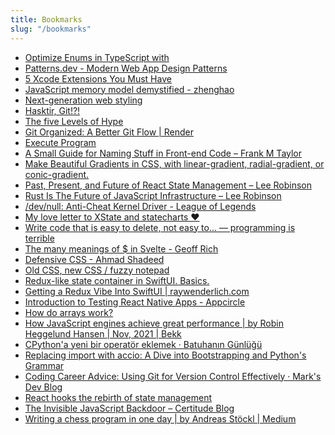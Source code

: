 ```yaml
---
title: Bookmarks
slug: "/bookmarks"
---
```


- [Optimize Enums in TypeScript with](https://ultimatecourses.com/blog/const-enums-typescript)
- [Patterns.dev - Modern Web App Design Patterns](https://patterns.dev/)
- [5 Xcode Extensions You Must Have](https://betterprogramming.pub/5-xcode-extensions-you-must-have-46fb1fd39e7a)
- [JavaScript memory model demystified - zhenghao](https://zhenghao.io/)
- [Next-generation web styling](https://web.dev/next-gen-css-2019/)
- [Hasktir, Git!?!](https://ohshitgit.com/tr)
- [The five Levels of Hype](https://johannesklingebiel.de/2022/01/12/hype-as-a-scale.html)
- [Git Organized: A Better Git Flow | Render](https://render.com/blog/git-organized-a-better-git-flow)
- [Execute Program](https://www.executeprogram.com/blog/typescript-features-to-avoid)
- [A Small Guide for Naming Stuff in Front-end Code – Frank M Taylor](https://blog.frankmtaylor.com/2021/10/21/a-small-guide-for-naming-stuff-in-front-end-code/)
- [Make Beautiful Gradients in CSS, with linear-gradient, radial-gradient, or conic-gradient.](https://www.joshwcomeau.com/css/make-beautiful-gradients/)
- [Past, Present, and Future of React State Management – Lee Robinson](https://leerob.io/blog/react-state-management)
- [Rust Is The Future of JavaScript Infrastructure – Lee Robinson](https://leerob.io/blog/rust)
- [/dev/null: Anti-Cheat Kernel Driver - League of Legends](https://www.leagueoflegends.com/en-us/news/dev/dev-null-anti-cheat-kernel-driver/)
- [My love letter to XState and statecharts ♥](https://dev.to/timdeschryver/my-love-letter-to-xstate-and-statecharts-287b)
- [Write code that is easy to delete, not easy to... — programming is terrible](https://programmingisterrible.com/post/139222674273/how-to-write-disposable-code-in-large-systems)
- [The many meanings of $ in Svelte - Geoff Rich](https://geoffrich.net/posts/svelte-$-meanings/)
- [Defensive CSS - Ahmad Shadeed](https://ishadeed.com/article/defensive-css/)
- [Old CSS, new CSS / fuzzy notepad](https://eev.ee/blog/2020/02/01/old-css-new-css/)
- [Redux-like state container in SwiftUI. Basics.](https://swiftwithmajid.com/2019/09/18/redux-like-state-container-in-swiftui/)
- [Getting a Redux Vibe Into SwiftUI | raywenderlich.com](https://www.raywenderlich.com/22096649-getting-a-redux-vibe-into-swiftui)
- [Introduction to Testing React Native Apps - Appcircle](https://appcircle.io/blog/introduction-to-testing-react-native-apps/)
- [How do arrays work?](https://nan.fyi/how-arrays-work)
- [How JavaScript engines achieve great performance | by Robin Heggelund Hansen | Nov, 2021 | Bekk](https://blogg.bekk.no/how-javascript-engines-achieve-great-performance-fb0b36601557)
- [CPython'a yeni bir operatör eklemek · Batuhanın Günlüğü](https://isidentical-archive.github.io/cpython-yeni-operator.html)
- [Replacing import with accio: A Dive into Bootstrapping and Python's Grammar](http://mathamy.com/import-accio-bootstrapping-python-grammar.html)
- [Coding Career Advice: Using Git for Version Control Effectively · Mark's Dev Blog](https://blog.isquaredsoftware.com/2021/01/coding-career-git-usage/)
- [React hooks the rebirth of state management](https://tannerlinsley.com/blog/react-hooks-the-rebirth-of-state-management)
- [The Invisible JavaScript Backdoor – Certitude Blog](https://certitude.consulting/blog/en/invisible-backdoor/)
- [Writing a chess program in one day | by Andreas Stöckl | Medium](https://andreasstckl.medium.com/writing-a-chess-program-in-one-day-30daff4610ec)

    
